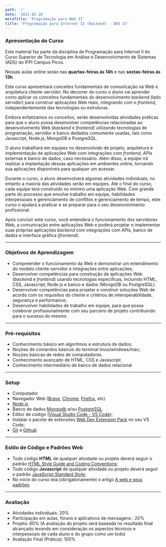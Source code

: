 ```yaml
---
path: '/'
date: '2021-02-26'
metaTitle: 'Programação para Web II'
title: 'Programação para Internet II (Backend) - ADS IV'
---
```



### Apresentação do Curso

Este material faz parte da disciplina de Programação para Internet II do 
Curso Superior de Tecnologia em Análise e Desenvolvimento de Sistemas (ADS) do IFPI Campus Picos.

<InfoMessage showIcon>
Nossas aulas online serão nas <b>quartas-feiras às 14h</b> e nas <b>sextas-feiras às 13h</b>.
</InfoMessage>

Este curso apresentará conceitos fundamentais de comunicação na Web e arquitetura cliente-servidor. No decorrer do curso o aluno vai aprender como aplicar os conceitos fundamentais do desenvolvimento _backend_ (lado servidor) para construir aplicações Web reais, integrando com o _frontend_, independentemente das tecnologias ou estruturas.

Embora enfatizamos os conceitos, serão desenvolvidas atividades práticas para que o aluno possa desenvolver competências relacionadas ao desenvolvimento Web (_backend_ e _frontend_) utilizando tecnologias de programação, servidor e banco dedados comumente usadas, tais como Javascript, Node.js, MongoDB e PostgreSQL.

O aluno trabalhará em equipes no desenvolvido de projeto, arquitetura e implementação de aplicações Web com integrações com _frontend_, APIs externas e banco de dados, caso necessário. Além disso, a equipe irá realizar a implantação dessas aplicações em ambientes online, tornando sua aplicações disponíveis para qualquer um acessar.

Durante o curso, o aluno desenvolverá algumas atividades individuais, no entanto a maioria das atividades serão em equipes. Até o final do curso, cada equipe terá construído no mínimo uma aplicação Web. Com grande parte do processo que envolve trabalho em equipe, habilidades interpessoais e gerenciamento de conflitos e gerenciamento de tempo, este curso o ajudará a praticar e se preparar para o seu desenvolvimento profissional.

Após concluir este curso, você entenderá o funcionamento dos servidores Web, a comunicação entre aplicações Web e poderá projetar e implementar suas próprias aplicações _backend_ com integrações com APIs, banco de dados e interface gráfica (_frontend_).

---

### Objetivos de Aprendizagem

- Compreender o funcionamento da Web e demonstrar um entendimento do modelo cliente-servidor e integrações entre aplicações;
- Desenvolver competências para construção de aplicações Web (_backend_ e _frontend_) usando tecnologias específicas, incluindo HTML, CSS, Javascript, Node.js e banco e dados (MongoDB ou PostgreSQL).
- Desenvolver competências para projetar e construir soluções Web de acordo com os requisitos do cliente e critérios de interoperabilidade, segurança e performance;
- Desenvolver habilidades de trabalho em equipe, para que possa colaborar profissionalmente com seu parceiro de projeto contribuindo para o sucesso do mesmo.

---

### Pré-requisitos

- Conhecimento básico em algoritmos e estrutura de dados;
- Noções de comandos básicos do terminal linux/windows/mac;
- Noções básicas de redes de computadores.
- Conhecimento avançado de HTML, CSS e Javascript
- Conhecimento intermediário de banco de dados relacional

---

### Setup

- Computador
- Navegador Web (<a href="https://brave.com/" target="_blank">Brave</a>,
  <a href="https://www.google.com/intl/pt-BR/chrome/" target="_blank">Chrome</a>, <a href="https://www.mozilla.org/en-US/firefox/new/" target="_blank">Firefox</a>, etc)
- <a href="https://nodejs.org/pt-br/download" target="_blank">Node.js</a>
- Banco de dados <a href="https://www.mongodb.com/" target="_blank">Mongodb</a> e/ou <a href="https://www.postgresql.org/" target="_blank">PostgreSQL</a>
- Editor de código (<a href="https://code.visualstudio.com/" target="_blank">Visual Studio Code - VS Code</a>);
- Instalar o pacote de extensões <a href="https://marketplace.visualstudio.com/items?itemName=jesielviana.web-dev-extension-pack" target="_blank">Web Dev Extension Pack</a> no seu VS Code;
- <a href="https://git-scm.com/" target="_blank">Git</a> e <a href="https://github.com/" target="_blank">Github</a>

---

### Estilo de Código e Padrões Web

- Todo código **HTML** de qualquer atividade ou projeto deverá
  seguir o padrão [HTML Style Guide and Coding Conventions](https://www.w3schools.com/html/html5_syntax.asp);
- Todo código **Javascript** de qualquer atividade ou projeto deverá
  seguir o padrão [JavaScript Standard Style](https://standardjs.com/);
- No início do curso leia (obrigatoriamente) o artigo
  [A web e seus padrões](https://developer.mozilla.org/pt-BR/docs/Aprender/Getting_started_with_the_web/A_web_e_seus_padr%C3%B5es).

---

### Avaliação

- Atividades individuais: 20%
- Participação em aulas, fóruns e aplicativos de mensagens : 20%
- Projeto: 60% (A avaliação do projeto será baseada no resultado final alcançado levando em consideração os aspectos técnicos e interpessoais de cada aluno e do grupo como um todo)
- Avaliação Final (Prática): 100%
